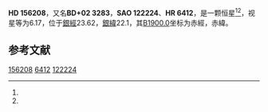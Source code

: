 {{Starbox begin
| name = HD 156208
}}
{{Starbox observe
| epoch = [[J2000.0|J2000.0]]
| constell = {{星座名待查}}<ref name=SIMBAD>{{cite web
 | url=http://simbad.u-strasbg.fr/simbad/sim-id?Ident=HR+6412
 | title =Pulsating variable Star
 | publisher=Centre de Données astronomiques de Strasbourg
 | work=SIMBAD
 | accessdate=2012-07-13}}</ref><ref name=DATA>{{cite web
 | url=http://vizier.u-strasbg.fr/viz-bin/VizieR-5?-out.add=.&-source=5050&-corr=PK=HR&-out.max=9999&HR=6412
 | title=VizieR Detailed Page
 | accessdate=2012-07-13
 | archive-date=2016-03-05
 | archive-url=https://web.archive.org/web/20160305003810/http://vizier.u-strasbg.fr/viz-bin/VizieR-5?-out.add=.&-source=5050&-corr=PK=HR&-out.max=9999&HR=6412
 | dead-url=no
 }}</ref>
| 星官 = 
| ra = {{RA|17|16|14.2}}<ref name=SIMBAD /><ref name=DATA />
| dec = {{DEC|+2|11|10}}<ref name=SIMBAD /><ref name=DATA />
| appmag_v = 6.17<ref name=SIMBAD /><ref name=DATA />
}}
{{Starbox character
| class = A2V<ref name=SIMBAD /><ref name=DATA />
| b-v = 0.22<ref name=SIMBAD /><ref name=DATA />
| u-b = 0.16<ref name=SIMBAD /><ref name=DATA />
| r-i = <ref name=SIMBAD /><ref name=DATA />
| variable = 
}}
{{Starbox astrometry
| radial_v = 0.16
| prop_mo_ra = 4
| parallax = 
| p_error = 
}}
{{Starbox catalog
| names =BD+02 3283，[[SAO星表|SAO]] 122224，[[HD星表|HD]] 156208，[[HR星表|HR]] 6412}}
{{Starbox reference |Simbad=HR+6412}}
{{Starbox end}}

'''HD 156208'''，又名'''BD+02 3283'''，'''SAO 122224'''、'''HR 6412'''，是一颗恒星<ref name=SIMBAD /><ref name=DATA />，视星等为6.17，位于[[銀道座標系|銀經]]23.62，[[銀道座標系|銀緯]]22.1，其[[B1900.0|B1900.0]]坐标为赤經{{RA|17|11|11.9}}，赤緯{{DEC|+2|22.1|54}}。

== 参考文献 ==
{{reflist}}

{{star-stub}}

[[Category:HD和HDE天體|156208]]
[[Category:HR天體|6412]]
[[Category:SAO天體|122224]]